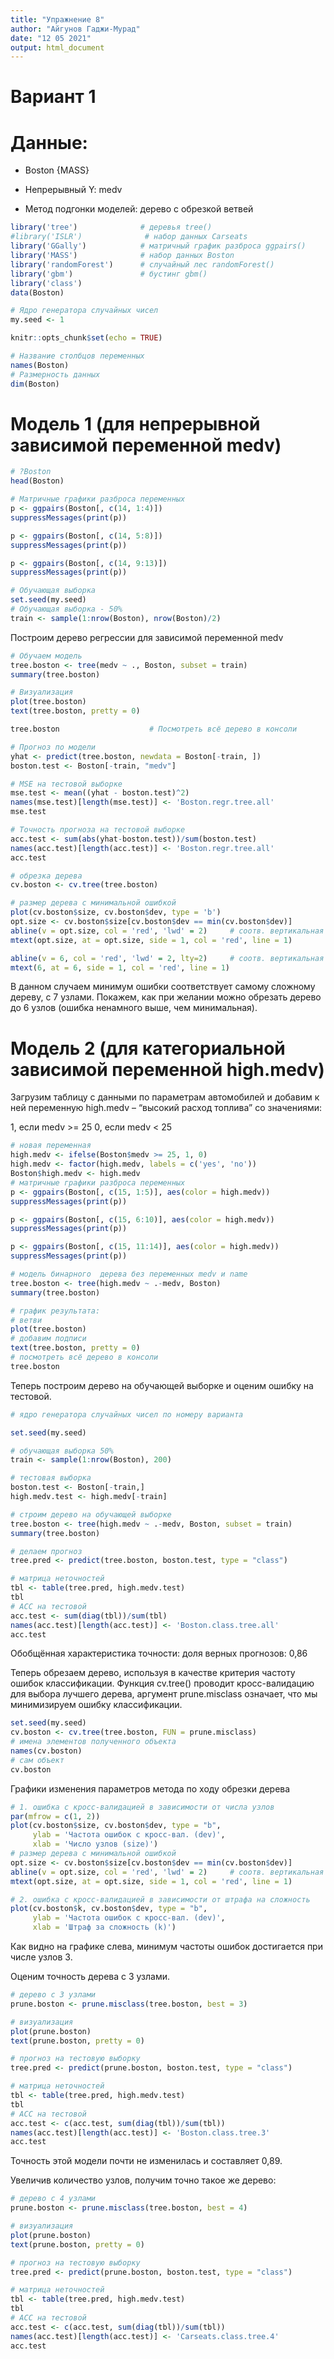 ---
title: "Упражнение 8"
author: "Айгунов Гаджи-Мурад"
date: "12 05 2021"
output: html_document
---

# Вариант 1

# Данные:  
 - Boston {MASS}	
 
 - Непрерывный Y: medv
 
 - Метод подгонки моделей: дерево с обрезкой ветвей

```{r setup, include=FALSE}
library('tree')              # деревья tree()
#library('ISLR')              # набор данных Carseats
library('GGally')            # матричный график разброса ggpairs()
library('MASS')              # набор данных Boston
library('randomForest')      # случайный лес randomForest()
library('gbm')               # бустинг gbm()
library('class')
data(Boston)

# Ядро генератора случайных чисел
my.seed <- 1

knitr::opts_chunk$set(echo = TRUE)
```

```{r}
# Название столбцов переменных
names(Boston)
# Размерность данных
dim(Boston)
```

# Модель 1 (для непрерывной зависимой переменной medv)

```{r}

# ?Boston
head(Boston)
```

```{r}
# Матричные графики разброса переменных
p <- ggpairs(Boston[, c(14, 1:4)])
suppressMessages(print(p))

p <- ggpairs(Boston[, c(14, 5:8)])
suppressMessages(print(p))

p <- ggpairs(Boston[, c(14, 9:13)])
suppressMessages(print(p))
```

```{r}
# Обучающая выборка
set.seed(my.seed)
# Обучающая выборка - 50%
train <- sample(1:nrow(Boston), nrow(Boston)/2)
```

Построим дерево регрессии для зависимой переменной medv

```{r}
# Обучаем модель
tree.boston <- tree(medv ~ ., Boston, subset = train)
summary(tree.boston)

# Визуализация
plot(tree.boston)
text(tree.boston, pretty = 0)

tree.boston                    # Посмотреть всё дерево в консоли
```

```{r}
# Прогноз по модели 
yhat <- predict(tree.boston, newdata = Boston[-train, ])
boston.test <- Boston[-train, "medv"]

# MSE на тестовой выборке
mse.test <- mean((yhat - boston.test)^2)
names(mse.test)[length(mse.test)] <- 'Boston.regr.tree.all'
mse.test

# Точность прогноза на тестовой выборке
acc.test <- sum(abs(yhat-boston.test))/sum(boston.test)
names(acc.test)[length(acc.test)] <- 'Boston.regr.tree.all'
acc.test
```

```{r}
# обрезка дерева
cv.boston <- cv.tree(tree.boston)

# размер дерева с минимальной ошибкой
plot(cv.boston$size, cv.boston$dev, type = 'b')
opt.size <- cv.boston$size[cv.boston$dev == min(cv.boston$dev)]
abline(v = opt.size, col = 'red', 'lwd' = 2)     # соотв. вертикальная прямая
mtext(opt.size, at = opt.size, side = 1, col = 'red', line = 1)

abline(v = 6, col = 'red', 'lwd' = 2, lty=2)     # соотв. вертикальная прямая
mtext(6, at = 6, side = 1, col = 'red', line = 1)
```
В данном случаем минимум ошибки соответствует самому сложному дереву, с 7 узлами. Покажем, как при желании можно обрезать дерево до 6 узлов (ошибка ненамного выше, чем минимальная).

# Модель 2 (для категориальной зависимой переменной high.medv)

Загрузим таблицу с данными по параметрам автомобилей и добавим к ней переменную high.medv – “высокий расход топлива” со значениями:

1, если medv >= 25
0, если medv < 25

```{r}
# новая переменная
high.medv <- ifelse(Boston$medv >= 25, 1, 0)
high.medv <- factor(high.medv, labels = c('yes', 'no'))
Boston$high.medv <- high.medv 
# матричные графики разброса переменных
p <- ggpairs(Boston[, c(15, 1:5)], aes(color = high.medv))
suppressMessages(print(p))

p <- ggpairs(Boston[, c(15, 6:10)], aes(color = high.medv))
suppressMessages(print(p))

p <- ggpairs(Boston[, c(15, 11:14)], aes(color = high.medv))
suppressMessages(print(p))
```

```{r}
# модель бинарного  дерева без переменных medv и name
tree.boston <- tree(high.medv ~ .-medv, Boston)
summary(tree.boston)
```

```{r}
# график результата:
# ветви
plot(tree.boston)
# добавим подписи
text(tree.boston, pretty = 0)
# посмотреть всё дерево в консоли
tree.boston
```

Теперь построим дерево на обучающей выборке и оценим ошибку на тестовой.

```{r}
# ядро генератора случайных чисел по номеру варианта

set.seed(my.seed)

# обучающая выборка 50%
train <- sample(1:nrow(Boston), 200) 

# тестовая выборка
boston.test <- Boston[-train,]
high.medv.test <- high.medv[-train]

# строим дерево на обучающей выборке
tree.boston <- tree(high.medv ~ .-medv, Boston, subset = train)
summary(tree.boston)
```

```{r}
# делаем прогноз
tree.pred <- predict(tree.boston, boston.test, type = "class")

# матрица неточностей
tbl <- table(tree.pred, high.medv.test)
tbl
# ACC на тестовой
acc.test <- sum(diag(tbl))/sum(tbl)
names(acc.test)[length(acc.test)] <- 'Boston.class.tree.all'
acc.test
```

Обобщённая характеристика точности: доля верных прогнозов: 0,86

Теперь обрезаем дерево, используя в качестве критерия частоту ошибок классификации. Функция cv.tree() проводит кросс-валидацию для выбора лучшего дерева, аргумент prune.misclass означает, что мы минимизируем ошибку классификации.

```{r}
set.seed(my.seed)
cv.boston <- cv.tree(tree.boston, FUN = prune.misclass)
# имена элементов полученного объекта
names(cv.boston)
# сам объект
cv.boston
```

Графики изменения параметров метода по ходу обрезки дерева

```{r}
# 1. ошибка с кросс-валидацией в зависимости от числа узлов
par(mfrow = c(1, 2))
plot(cv.boston$size, cv.boston$dev, type = "b",
     ylab = 'Частота ошибок с кросс-вал. (dev)',
     xlab = 'Число узлов (size)')
# размер дерева с минимальной ошибкой
opt.size <- cv.boston$size[cv.boston$dev == min(cv.boston$dev)]
abline(v = opt.size, col = 'red', 'lwd' = 2)     # соотв. вертикальная прямая
mtext(opt.size, at = opt.size, side = 1, col = 'red', line = 1)

# 2. ошибка с кросс-валидацией в зависимости от штрафа на сложность
plot(cv.boston$k, cv.boston$dev, type = "b",
     ylab = 'Частота ошибок с кросс-вал. (dev)',
     xlab = 'Штраф за сложность (k)')
```

Как видно на графике слева, минимум частоты ошибок достигается при числе узлов 3.

Оценим точность дерева с 3 узлами.

```{r}
# дерево с 3 узлами
prune.boston <- prune.misclass(tree.boston, best = 3)

# визуализация
plot(prune.boston)
text(prune.boston, pretty = 0)
```

```{r}
# прогноз на тестовую выборку
tree.pred <- predict(prune.boston, boston.test, type = "class")

# матрица неточностей
tbl <- table(tree.pred, high.medv.test)
tbl
# ACC на тестовой
acc.test <- c(acc.test, sum(diag(tbl))/sum(tbl))
names(acc.test)[length(acc.test)] <- 'Boston.class.tree.3'
acc.test
```

Точность этой модели почти не изменилась и составляет 0,89.

Увеличив количество узлов, получим точно такое же дерево:

```{r}
# дерево с 4 узлами
prune.boston <- prune.misclass(tree.boston, best = 4)

# визуализация
plot(prune.boston)
text(prune.boston, pretty = 0)
```

```{r}
# прогноз на тестовую выборку
tree.pred <- predict(prune.boston, boston.test, type = "class")

# матрица неточностей
tbl <- table(tree.pred, high.medv.test)
tbl
# ACC на тестовой
acc.test <- c(acc.test, sum(diag(tbl))/sum(tbl))
names(acc.test)[length(acc.test)] <- 'Carseats.class.tree.4'
acc.test
```

